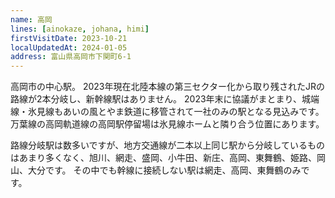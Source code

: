 ```yaml
---
name: 高岡
lines: [ainokaze, johana, himi]
firstVisitDate: 2023-10-21
localUpdatedAt: 2024-01-05
address: 富山県高岡市下関町6-1
---
```



高岡市の中心駅。
2023年現在北陸本線の第三セクター化から取り残されたJRの路線が2本分岐し、新幹線駅はありません。
2023年末に協議がまとまり、城端線・氷見線もあいの風とやま鉄道に移管されて一社のみの駅となる見込みです。
万葉線の高岡軌道線の<AutoStationLink slug="takaoka-sta">高岡駅</AutoStationLink>停留場は氷見線ホームと隣り合う位置にあります。

路線分岐駅は数多いですが、地方交通線が二本以上同じ駅から分岐しているものはあまり多くなく、旭川、網走、盛岡、小牛田、新庄、高岡、東舞鶴、姫路、岡山、大分です。
その中でも幹線に接続しない駅は網走、高岡、東舞鶴のみです。
